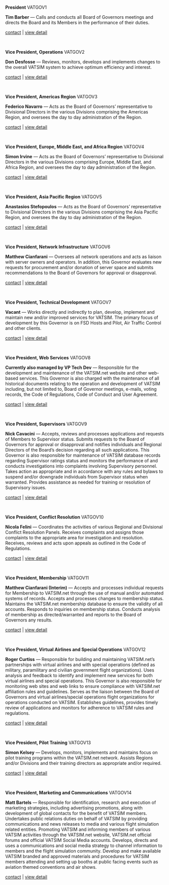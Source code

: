 **President** VATGOV1

**Tim Barber** — Calls and conducts all Board of Governors meetings and directs the Board and its Members in the performance of their duties.

[contact](mailto:president@vatsim.net) | [view detail](https://web.archive.org/web/20220513194132/https:/www.vatsim.net/staff/board-of-governors/president)

<br>

**Vice President, Operations** VATGOV2

**Don Desfosse** — Reviews, monitors, develops and implements changes to the overall VATSIM system to achieve optimum efficiency and interest.

[contact](mailto:vpops@vatsim.net) | [view detail](https://web.archive.org/web/20220513194132/https:/www.vatsim.net/staff/board-of-governors/vice-president-operations)

<br />

**Vice President, Americas Region** VATGOV3

**Federico Navarro** — Acts as the Board of Governors’ representative to Divisional Directors in the various Divisions comprising the Americas Region, and oversees the day to day administration of the Region.

[contact](mailto:vpamas@vatsim.net) | [view detail](https://web.archive.org/web/20220513194132/https:/www.vatsim.net/staff/board-of-governors/vice-president-americas)

<br />


**Vice President, Europe, Middle East, and Africa Region** VATGOV4

**Simon Irvine** — Acts as the Board of Governors’ representative to Divisional Directors in the various Divisions comprising Europe, Middle East, and Africa Region, and oversees the day to day administration of the Region.

[contact](mailto:vpemea@vatsim.net) | [view detail](https://web.archive.org/web/20220513194132/https:/www.vatsim.net/staff/board-of-governors/vice-president-europe-middle-east-and-africa-region)

<br />


**Vice President, Asia Pacific Region** VATGOV5

**Anastasios Stefopoulos** — Acts as the Board of Governors’ representative to Divisional Directors in the various Divisions comprising the Asia Pacific Region, and oversees the day to day administration of the Region.

[contact](mailto:vpapac@vatsim.net) | [view detail](https://web.archive.org/web/20220513194132/https:/www.vatsim.net/staff/board-of-governors/vice-president-asia-pacific)

<br />

**Vice President, Network Infrastructure** VATGOV6

**Matthew Cianfarani** — Oversees all network operations and acts as liaison with server owners and operators. In addition, this Governor evaluates new requests for procurement and/or donation of server space and submits recommendations to the Board of Governors for approval or disapproval.

[contact](mailto:vpnet@vatsim.net) | [view detail](https://web.archive.org/web/20220513194132/https:/www.vatsim.net/staff/board-of-governors/vice-president-network-infrastructure)

<br />

**Vice President, Technical Development** VATGOV7

**Vacant** — Works directly and indirectly to plan, develop, implement and maintain new and/or improved services for VATSIM. The primary focus of development by this Governor is on FSD Hosts and Pilot, Air Traffic Control and other clients.

[contact](mailto:vpdev@vatsim.net) | [view detail](https://web.archive.org/web/20220513194132/https:/www.vatsim.net/staff/board-of-governors/vice-president-technical-development)

<br />

**Vice President, Web Services** VATGOV8

**Currently also managed by VP Tech Dev** — Responsible for the development and maintenance of the VATSIM.net website and other web-based services. This Governor is also charged with the maintenance of all historical documents relating to the operation and development of VATSIM including, but not limited to, Board of Governor meetings, e-mails, voting records, the Code of Regulations, Code of Conduct and User Agreement.

[contact](mailto:vpweb@vatsim.net) | [view detail](https://web.archive.org/web/20220513194132/https:/www.vatsim.net/staff/board-of-governors/vice-president-web-services)

<br />

**Vice President, Supervisors** VATGOV9

**Nick Cavacini** — Accepts, reviews and processes applications and requests of Members to Supervisor status. Submits requests to the Board of Governors for approval or disapproval and notifies individuals and Regional Directors of the Board’s decision regarding all such applications. This Governor is also responsible for maintenance of VATSIM database records regarding Supervisor ratings status and monitors the performance of and conducts investigations into complaints involving Supervisory personnel. Takes action as appropriate and in accordance with any rules and bylaws to suspend and/or downgrade individuals from Supervisor status when warranted. Provides assistance as needed for training or resolution of Supervisory issues.

[contact](mailto:vpsup@vatsim.net) | [view detail](https://web.archive.org/web/20220513194132/https:/www.vatsim.net/staff/board-of-governors/vice-president-supervisors)

<br />

**Vice President, Conflict Resolution** VATGOV10

**Nicola Felini** — Coordinates the activities of various Regional and Divisional Conflict Resolution Panels. Receives complaints and assigns those complaints to the appropriate area for investigation and resolution. Receives, reviews and acts upon appeals as outlined in the Code of Regulations.

[contact](mailto:vpcrm@vatsim.net) | [view detail](https://web.archive.org/web/20220513194132/https:/www.vatsim.net/staff/board-of-governors/vice-president-conflict-resolution)

<br />

**Vice President, Membership** VATGOV11

**Matthew Cianfarani (Interim)** — Accepts and processes individual requests for Membership to VATSIM.net through the use of manual and/or automated systems of records. Accepts and processes changes to membership status. Maintains the VATSIM.net membership database to ensure the validity of all accounts. Responds to inquiries on membership status. Conducts analysis of membership as directed/warranted and reports to the Board of Governors any results.

[contact](mailto:vpmem@vatsim.net) | [view detail](https://web.archive.org/web/20220513194132/https:/www.vatsim.net/staff/board-of-governors/vice-president-membership)

<br />

**Vice President, Virtual Airlines and Special Operations** VATGOV12

**Roger Curtiss** — Responsible for building and maintaining VATSIM.net’s partnerships with virtual airlines and with special operations (defined as military, paramilitary and civilian government flight organizations). Uses analysis and feedback to identify and implement new services for both virtual airlines and special operations. This Governor is also responsible for monitoring web sites and web links to ensure compliance with VATSIM.net affiliation rules and guidelines. Serves as the liaison between the Board of Governors and virtual airlines/special operations flight organizations for operations conducted on VATSIM. Establishes guidelines, provides timely review of applications and monitors for adherence to VATSIM rules and regulations.

[contact](mailto:vpvas@vatsim.net) | [view detail](https://web.archive.org/web/20220513194132/https:/www.vatsim.net/staff/board-of-governors/vice-president-virtual-airlines-and-special-operations)

<br />

**Vice President, Pilot Training** VATGOV13

**Simon Kelsey** — Develops, monitors, implements and maintains focus on pilot training programs within the VATSIM.net network. Assists Regions and/or Divisions and their training directors as appropriate and/or required.

[contact](mailto:vpplt@vatsim.net) | [view detail](https://web.archive.org/web/20220513194132/https:/www.vatsim.net/staff/board-of-governors/vice-president-pilot-training)

<br />

**Vice President, Marketing and Communications** VATGOV14

**Matt Bartels** — Responsible for identification, research and execution of marketing strategies, including advertising promotions, along with development of global contacts for the benefit of VATSIM members. Undertakes public relations duties on behalf of VATSIM by providing communications and news releases to media and various flight simulation related entities. Promoting VATSIM and informing members of various VATSIM activities through the VATSIM.net website, VATSIM.net official forums and official VATSIM Social Media accounts. Develops, directs and uses a communications and social media strategy to channel information to members and the flight simulation community. Develop and make available VATSIM branded and approved materials and procedures for VATSIM members attending and setting up booths at public facing events such as aviation themed conventions and air shows.

[contact](mailto:vpmkt@vatsim.net) | [view detail](https://web.archive.org/web/20220513194132/https:/www.vatsim.net/staff/board-of-governors/vice-president-marketing-and-communications)
